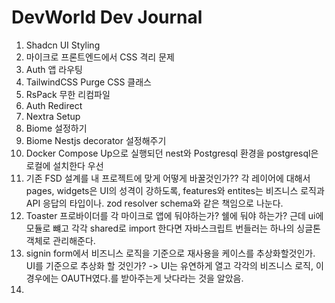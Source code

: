 # DevWorld Dev Journal 

1. Shadcn UI Styling 
2. 마이크로 프론트엔드에서 CSS 격리 문제
3. Auth 앱 라우팅
4. TailwindCSS Purge CSS 클래스
5. RsPack 무한 리컴파일
6. Auth Redirect
7. Nextra Setup
8. Biome 설정하기
9. Biome Nestjs decorator 설정해주기 
10. Docker Compose Up으로 실행되던 nest와 Postgresql 환경을 postgresql은 로컬에 설치한다 우선
11. 기존 FSD 설계를 내 프로젝트에 맞게 어떻게 바꿀것인가?? 각 레이어에 대해서 pages, widgets은 UI의 성격이 강하도록, features와 entites는 비즈니스 로직과 API 응답의 타입이나. zod resolver schema와 같은 책임으로 나눈다. 
12. Toaster 프로바이더를 각 마이크로 앱에 둬야하는가? 쉘에 둬야 하는가? 근데 ui에 모듈로 뺴고 각각 shared로 import 한다면 자바스크립트 번들러는 하나의 싱글톤 객체로 관리해준다. 
13. signin form에서 비즈니스 로직을 기준으로 재사용을 케이스를 추상화할것인가. UI를 기준으로 추상화 할 것인가? -> UI는 유연하게 열고 각각의 비즈니스 로직, 이경우에는 OAUTH였다.를 받아주는게 낫다라는 것을 알았음.
14. 
